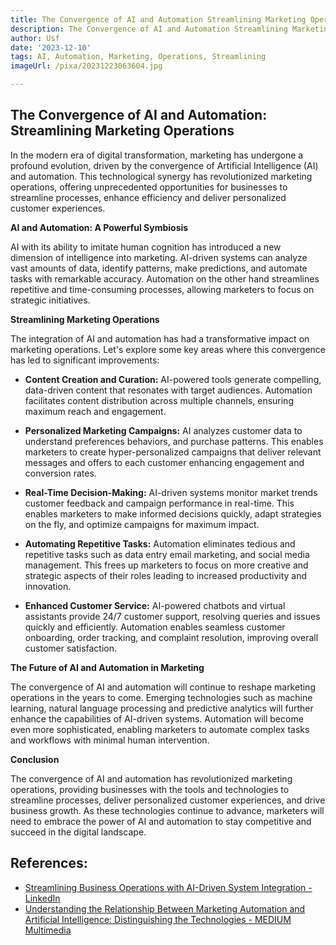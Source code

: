 ```yaml
---
title: The Convergence of AI and Automation Streamlining Marketing Operations
description: The Convergence of AI and Automation Streamlining Marketing Operations
author: Usf
date: '2023-12-10'
tags: AI, Automation, Marketing, Operations, Streamlining
imageUrl: /pixa/20231223063604.jpg

---
```

## The Convergence of AI and Automation: Streamlining Marketing Operations

In the modern era of digital transformation, marketing has undergone a profound evolution, driven by the convergence of  Artificial  Intelligence (AI) and automation. This  technological  synergy has  revolutionized marketing operations, offering unprecedented opportunities for businesses to streamline processes, enhance efficiency and deliver personalized customer experiences.

**AI and Automation: A  Powerful Symbiosis**

AI with its ability to imitate human cognition  has introduced  a new dimension of intelligence into marketing. AI-driven systems can analyze vast amounts of  data, identify  patterns,  make predictions, and automate  tasks with remarkable accuracy. Automation  on the other hand streamlines repetitive and time-consuming processes, allowing marketers to focus on strategic initiatives.

**Streamlining  Marketing Operations**

The integration of AI  and automation has had a transformative impact on marketing operations. Let's explore some key areas where this convergence has led to significant improvements:

* **Content Creation and Curation:** AI-powered tools generate compelling, data-driven content that resonates with target audiences. Automation facilitates content distribution across  multiple channels, ensuring maximum reach and engagement.

* **Personalized Marketing Campaigns:**  AI analyzes customer data to understand preferences behaviors, and purchase patterns. This enables marketers to create hyper-personalized campaigns  that  deliver relevant messages and offers to each customer enhancing engagement and conversion rates.

* **Real-Time Decision-Making:** AI-driven systems monitor market  trends customer feedback and campaign performance in real-time. This  enables marketers to make informed  decisions quickly, adapt strategies on the  fly, and optimize campaigns for maximum impact.

* **Automating Repetitive  Tasks:**  Automation  eliminates tedious and repetitive tasks such as data entry email marketing, and social media  management.  This frees  up marketers to focus on more creative  and strategic aspects of their roles  leading to increased productivity and innovation.

* **Enhanced Customer Service:** AI-powered chatbots and virtual  assistants provide  24/7 customer support, resolving queries and issues quickly and efficiently. Automation enables seamless customer onboarding, order tracking, and complaint resolution, improving overall customer satisfaction.

**The Future of AI and Automation in Marketing**

The convergence of AI and automation will continue to reshape marketing operations in the years to come. Emerging technologies such as machine learning,  natural language processing and predictive analytics will further enhance the capabilities of AI-driven  systems. Automation  will become even more  sophisticated, enabling marketers to automate complex tasks and  workflows with minimal human intervention.

**Conclusion**

The convergence of AI and automation has revolutionized  marketing operations, providing businesses with the tools and technologies to streamline processes, deliver personalized customer experiences, and drive business  growth. As these technologies continue to advance, marketers will need to embrace the power of AI and automation to stay competitive and succeed in the digital  landscape.

## References:
- [Streamlining Business Operations with AI-Driven System Integration - LinkedIn](https://www.linkedin.com/pulse/streamlining-business-operations-ai-driven-system-integration-a14lf)
- [Understanding the Relationship Between Marketing Automation and Artificial Intelligence: Distinguishing the Technologies - MEDIUM Multimedia](https://www.mediummultimedia.com/en/marketing-usa/is-marketing-automation-an-ai/)
